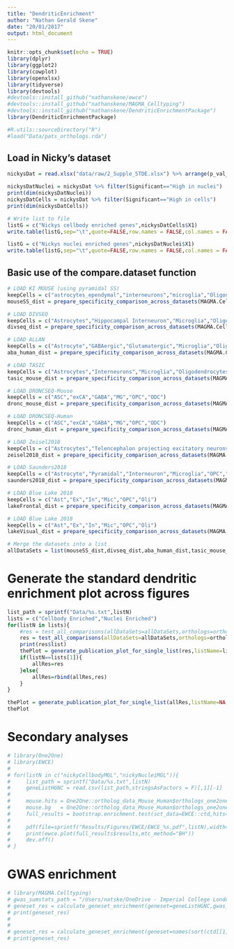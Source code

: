 ```yaml
---
title: "DendriticEnrichment"
author: "Nathan Gerald Skene"
date: "20/01/2017"
output: html_document
---
```


```r
knitr::opts_chunk$set(echo = TRUE)
library(dplyr)
library(ggplot2)
library(cowplot)
library(openxlsx)
library(tidyverse)
library(devtools)
#devtools::install_github("nathanskene/ewce")
#devtools::install_github("nathanskene/MAGMA_Celltyping")
#devtools::install_github("nathanskene/DendriticEnrichmentPackage")
library(DendriticEnrichmentPackage)

#R.utils::sourceDirectory("R")
#load("Data/pats_orthologs.rda")
```

## Load in Nicky's dataset

```r
nickysDat = read.xlsx("data/raw/2_Supple_STDE.xlsx") %>% arrange(p_val_adj)

nickysDatNuclei = nickysDat %>% filter(Significant=="High in nuclei")
print(dim(nickysDatNuclei))
nickysDatCells = nickysDat %>% filter(Significant=="High in cells")
print(dim(nickysDatCells))

# Write list to file
listG = c("Nickys cellbody enriched genes",nickysDatCells$X1)
write.table(listG,sep="\t",quote=FALSE,row.names = FALSE,col.names = FALSE,file="data/tidy/Cellbody Enriched.txt")

listG = c("Nickys nuclei enriched genes",nickysDatNuclei$X1)
write.table(listG,sep="\t",quote=FALSE,row.names = FALSE,col.names = FALSE,file="data/tidy/Nuclei Enriched.txt")
```

## Basic use of the compare.dataset function

```r
# LOAD KI MOUSE (using pyramidal SS)
keepCells = c("astrocytes_ependymal","interneurons","microglia","Oligodendrocytes","pyramidal SS","Oligodendrocyte Precursor")
mouseSS_dist = prepare_specificity_comparison_across_datasets(MAGMA.Celltyping::ctd_allKI,keepCells,species="mouse",datasetName="KI",useCell="microglia",sharedName="Microglia",datasetGroup="Cell")

# LOAD DIVSEQ
keepCells = c("Astrocytes","Hippocampal Interneuron","Microglia","Oligodendrocytes","Hippocampal CA1 Pyramidal Neuron","Oligodendrocyte Precursor")
divseq_dist = prepare_specificity_comparison_across_datasets(MAGMA.Celltyping::ctd_DivSeq,keepCells,species="mouse",datasetName="Habib",useCell="Microglia",sharedName="Microglia",datasetGroup="Nuclei")

# LOAD ALLAN
keepCells = c("Astrocyte","GABAergic","Glutamatergic","Microglia","Oligo_precursor","Oligodendrocyte")
aba_human_dist = prepare_specificity_comparison_across_datasets(MAGMA.Celltyping::ctd_AIBS,keepCells,species="human",datasetName="AIBS",useCell="Microglia",sharedName="Microglia",datasetGroup="Nuclei")

# LOAD TASIC
keepCells = c("Astrocytes","Interneurons","Microglia","Oligodendrocytes","Pyramidal Neurons","Oligodendrocyte Precursor Cell")
tasic_mouse_dist = prepare_specificity_comparison_across_datasets(MAGMA.Celltyping::ctd_Tasic,keepCells,species="mouse",datasetName="Tasic",useCell="Microglia",sharedName="Microglia",datasetGroup="Cell")

# LOAD DRONCSEQ-Mouse
keepCells = c("ASC","exCA","GABA","MG","OPC","ODC")
dronc_mouse_dist = prepare_specificity_comparison_across_datasets(MAGMA.Celltyping::ctd_DRONC_mouse,keepCells,species="mouse",datasetName="Dronc Mouse",useCell="MG",sharedName="Microglia",datasetGroup="Nuclei")

# LOAD DRONCSEQ-Human
keepCells = c("ASC","exCA","GABA","MG","OPC","ODC")
dronc_human_dist = prepare_specificity_comparison_across_datasets(MAGMA.Celltyping::ctd_DRONC_human,keepCells,species="human",datasetName="Dronc Human", useCell="MG",sharedName="Microglia",datasetGroup="Nuclei")

# LOAD Zeisel2018
keepCells = c("Astrocytes","Telencephalon projecting excitatory neurons","Telencephalon inhibitory interneurons","Microglia","Oligodendrocyte precursor cells","Oligodendrocytes")
zeisel2018_dist = prepare_specificity_comparison_across_datasets(MAGMA.Celltyping::ctd_Zeisel2018,keepCells,species="mouse",datasetName="Zeisel 2018",useCell="Microglia",sharedName="Microglia",datasetGroup="Cell",annotLevel = 4)

# LOAD Saunders2018
keepCells = c("Astrocyte","Pyramidal","Interneuron","Microglia","OPC","Oligodendrocyte")
saunders2018_dist = prepare_specificity_comparison_across_datasets(MAGMA.Celltyping::ctd_Saunders,keepCells,species="mouse",datasetName="Saunders 2018",useCell="Microglia",sharedName="Microglia",datasetGroup="Cell")

# LOAD Blue Lake 2018
keepCells = c("Ast","Ex","In","Mic","OPC","Oli")
lakeFrontal_dist = prepare_specificity_comparison_across_datasets(MAGMA.Celltyping::ctd_BlueLake2018_FrontalCortexOnly,keepCells,species="human",datasetName="Lake Frontal",useCell="Mic",sharedName="Microglia",datasetGroup="Nuclei")

# LOAD Blue Lake 2018
keepCells = c("Ast","Ex","In","Mic","OPC","Oli")
lakeVisual_dist = prepare_specificity_comparison_across_datasets(MAGMA.Celltyping::ctd_BlueLake2018_VisualCortexOnly,keepCells,species="human",datasetName="Lake Visual",useCell="Mic",sharedName="Microglia",datasetGroup="Nuclei")

# Merge the datasets into a list
allDataSets = list(mouseSS_dist,divseq_dist,aba_human_dist,tasic_mouse_dist,dronc_mouse_dist,dronc_human_dist,zeisel2018_dist,saunders2018_dist,lakeFrontal_dist,lakeVisual_dist)
```


# Generate the standard dendritic enrichment plot across figures

```r
list_path = sprintf("Data/%s.txt",listN)
lists = c("Cellbody Enriched","Nuclei Enriched")
for(listN in lists){
    #res = test_all_comparisons(allDataSets=allDataSets,orthologs=orthologs,sharedName="Microglia",listN=listN,path = "Data")
    res = test_all_comparisons(allDataSets=allDataSets,orthologs=orthologs,sharedName="Microglia",listN=listN,path = "data/tidy",pSides="twosided",reps=100)
    print(res$list)
    thePlot = generate_publication_plot_for_single_list(res,listName=listN,save_folder = "results/figures")
    if(listN==lists[1]){
        allRes=res
    }else{
        allRes=rbind(allRes,res)
    }
}

thePlot = generate_publication_plot_for_single_list(allRes,listName=NA,save_folder = "results/figures")
thePlot
```

# Secondary analyses

```r
# library(One2One)
# library(EWCE)
# 
# for(listN in c("nickyCellbodyMGL","nickyNucleiMGL")){
#     list_path = sprintf("Data/%s.txt",listN)
#     geneListHGNC = read.csv(list_path,stringsAsFactors = F)[,1][-1]
#     
#     mouse.hits = One2One::ortholog_data_Mouse_Human$orthologs_one2one[One2One::ortholog_data_Mouse_Human$orthologs_one2one$human.symbol %in% geneListHGNC,]$mouse.symbol
#     mouse.bg   = One2One::ortholog_data_Mouse_Human$orthologs_one2one$mouse.symbol
#     full_results = bootstrap.enrichment.test(sct_data=EWCE::ctd,hits=mouse.hits,bg=mouse.bg,reps=100,annotLevel=1)
#     
#     pdf(file=sprintf("Results/Figures/EWCE/EWCE_%s.pdf",listN),width=5,height=3.7)
#     print(ewce.plot(full_results$results,mtc_method="BH"))
#     dev.off()
# }
```

# GWAS enrichment

```r
# library(MAGMA.Celltyping)
# gwas_sumstats_path = "/Users/natske/OneDrive - Imperial College London/GWAS_Summary_Statistics/AD_sumstats_Jansenetal_MOD.txt"
# geneset_res = calculate_geneset_enrichment(geneset=geneListHGNC,gwas_sumstats_path=gwas_sumstats_path,analysis_name="Cellbody enriched",upstream_kb=10,downstream_kb=1.5,genome_ref_path=genome_ref_path,geneset_species="human")
# print(geneset_res)
# 
# 
# geneset_res = calculate_geneset_enrichment(geneset=names(sort(ctd[[1]]$specificity[,"Microglia"],decreasing = TRUE)[1:200]),gwas_sumstats_path=gwas_sumstats_path,analysis_name="Cellbody enriched",upstream_kb=10,downstream_kb=1.5,genome_ref_path=genome_ref_path,geneset_species="mouse")
# print(geneset_res)
```
